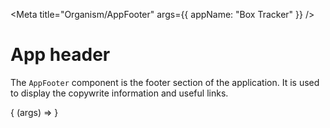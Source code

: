 


<Meta
  title="Organism/AppFooter"
  args={{
    appName: "Box Tracker"
  }}
/>

# App header

The `AppFooter` component is the footer section of the application. It is used to display the copywrite information and useful links.

<Canvas withSource="open">
  <Story name="Default">
    {
      (args) => <AppFooter {...args} />
    }
  </Story>
</Canvas>
